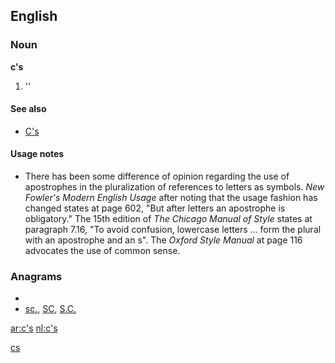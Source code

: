 {{also|Appendix:Variations of "cs"}}
==English==

===Noun===
'''c's'''

# ''{{plural of|[[c]]}}

====See also====
*[[C's]]

====Usage notes====
*There has been some difference of opinion regarding the use of apostrophes in the pluralization of references to letters as symbols.  ''New Fowler's Modern English Usage'' after noting that the usage fashion has changed states at page 602, "But after letters an apostrophe is obligatory."    The 15th edition of ''The Chicago Manual of Style'' states at paragraph 7.16, "To avoid confusion, lowercase letters ... form the plural with an apostrophe and an s".  The ''Oxford Style Manual'' at page 116 advocates the use of common sense.

===Anagrams===
* {{alphagram|cs}}
* [[sc.#English|sc.]], [[SC#English|SC]], [[S.C.#English|S.C.]]

[[Category:English terms spelled with '|cs]]

[[ar:c's]]
[[nl:c's]]